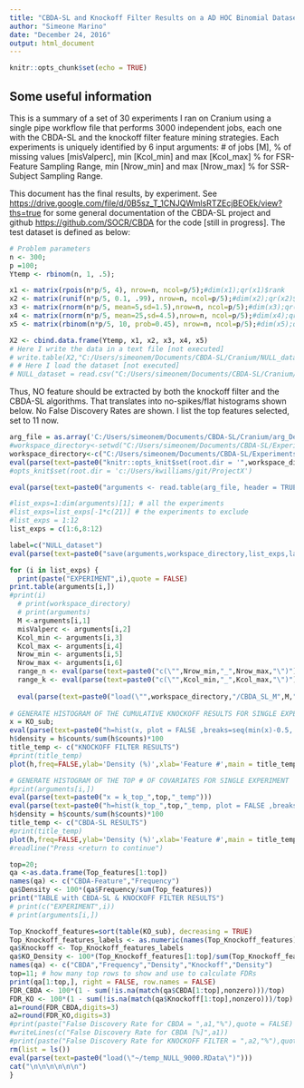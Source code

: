```yaml
---
title: "CBDA-SL and Knockoff Filter Results on a AD HOC Binomial Dataset - 9000 jobs"
author: "Simeone Marino"
date: "December 24, 2016"
output: html_document
---
```


```r
knitr::opts_chunk$set(echo = TRUE)
```

## Some useful information

This is a summary of a set of 30 experiments I ran on Cranium using a single pipe workflow file that performs 3000 independent jobs, each one with the CBDA-SL and the knockoff filter feature mining strategies.
Each experiments is uniquely identified by 6 input arguments: # of jobs [M], % of missing values [misValperc], min [Kcol_min] and max [Kcol_max] % for FSR-Feature Sampling Range, min [Nrow_min] and max [Nrow_max] % for SSR-Subject Sampling Range.

This document has the final results, by experiment. See <https://drive.google.com/file/d/0B5sz_T_1CNJQWmlsRTZEcjBEOEk/view?ths=true> for some general documentation of the CBDA-SL project and github <https://github.com/SOCR/CBDA> for the code [still in progress].
The test dataset is defined as below:

```r
# Problem parameters
n <- 300;
p =100;
Ytemp <- rbinom(n, 1, .5);

x1 <- matrix(rpois(n*p/5, 4), nrow=n, ncol=p/5);#dim(x1);qr(x1)$rank
x2 <- matrix(runif(n*p/5, 0.1, .99), nrow=n, ncol=p/5);#dim(x2);qr(x2)$rank
x3 <- matrix(rnorm(n*p/5, mean=5,sd=1.5),nrow=n, ncol=p/5);#dim(x3);qr(x3)$rank
x4 <- matrix(rnorm(n*p/5, mean=25,sd=4.5),nrow=n, ncol=p/5);#dim(x4);qr(x4)$rank
x5 <- matrix(rbinom(n*p/5, 10, prob=0.45), nrow=n, ncol=p/5);#dim(x5);qr(x5)$rank

X2 <- cbind.data.frame(Ytemp, x1, x2, x3, x4, x5)
# Here I write the data in a text file [not executed]
# write.table(X2,"C:/Users/simeonem/Documents/CBDA-SL/Cranium/NULL_dataset.txt",sep=",")
# # Here I load the dataset [not executed]
# NULL_dataset = read.csv("C:/Users/simeonem/Documents/CBDA-SL/Cranium/NULL_dataset.txt",header = TRUE)

```

Thus, NO feature should be extracted by both the knockoff filter and the CBDA-SL algorithms. That translates into no-spikes/flat histograms shown below. No False Discovery Rates are shown. I list the top features selected, set to 11 now.

```r
arg_file = as.array('C:/Users/simeonem/Documents/CBDA-SL/Cranium/arg_Dec9.txt')
#workspace_directory<-setwd("C:/Users/simeonem/Documents/CBDA-SL/ExperimentsNov2016/KO/Dec5/")
workspace_directory<-c("C:/Users/simeonem/Documents/CBDA-SL/ExperimentsNov2016/NULL9000/")
eval(parse(text=paste0("knitr::opts_knit$set(root.dir = '",workspace_directory,"')")))
#opts_knit$set(root.dir = 'c:/Users/kwilliams/git/ProjectX')

```
```r
eval(parse(text=paste0("arguments <- read.table(arg_file, header = TRUE)")))
```

```r
#list_exps=1:dim(arguments)[1]; # all the experiments
#list_exps=list_exps[-1*c(21)] # the experiments to exclude
#list_exps = 1:12
list_exps = c(1:6,8:12)
```

```r
label=c("NULL_dataset")
eval(parse(text=paste0("save(arguments,workspace_directory,list_exps,label,file= \"~/temp_NULL_9000.RData\")")))
```

```r
for (i in list_exps) {
  print(paste("EXPERIMENT",i),quote = FALSE)
print.table(arguments[i,])
#print(i)
  # print(workspace_directory)
  # print(arguments)
  M <-arguments[i,1]
  misValperc <- arguments[i,2]
  Kcol_min <- arguments[i,3]
  Kcol_max <- arguments[i,4]
  Nrow_min <- arguments[i,5]
  Nrow_max <- arguments[i,6]
  range_n <- eval(parse(text=paste0("c(\"",Nrow_min,"_",Nrow_max,"\")")))
  range_k <- eval(parse(text=paste0("c(\"",Kcol_min,"_",Kcol_max,"\")")))
  
  eval(parse(text=paste0("load(\"",workspace_directory,"/CBDA_SL_M",M,"_miss",misValperc,"_n",range_n,"_k",range_k,"_Light_",label,".RData\")")))
  
# GENERATE HISTOGRAM OF THE CUMULATIVE KNOCKOFF RESULTS FOR SINGLE EXPERIMENT
x = KO_sub;
eval(parse(text=paste0("h=hist(x, plot = FALSE ,breaks=seq(min(x)-0.5, max(x)+0.5, by=1))")))
h$density = h$counts/sum(h$counts)*100
title_temp <- c("KNOCKOFF FILTER RESULTS")
#print(title_temp)
plot(h,freq=FALSE,ylab='Density (%)',xlab='Feature #',main = title_temp,ylim=c(0,max(h$density)))

# GENERATE HISTOGRAM OF THE TOP # OF COVARIATES FOR SINGLE EXPERIMENT
#print(arguments[i,])
eval(parse(text=paste0("x = k_top_",top,"_temp")))
eval(parse(text=paste0("h=hist(k_top_",top,"_temp, plot = FALSE ,breaks=seq(min(k_top_",top,"_temp)-0.5, max(k_top_",top,"_temp)+0.5, by=1))")))
h$density = h$counts/sum(h$counts)*100
title_temp <- c("CBDA-SL RESULTS")
#print(title_temp)
plot(h,freq=FALSE,ylab='Density (%)',xlab='Feature #',main = title_temp,ylim=c(0,max(h$density)))
#readline("Press <return to continue")

top=20;
qa <-as.data.frame(Top_features[1:top])
names(qa) <- c("CBDA-Feature","Frequency")
qa$Density <- 100*(qa$Frequency/sum(Top_features))
print("TABLE with CBDA-SL & KNOCKOFF FILTER RESULTS")
# print(c("EXPERIMENT",i))
# print(arguments[i,])

Top_Knockoff_features=sort(table(KO_sub), decreasing = TRUE)
Top_Knockoff_features_labels <- as.numeric(names(Top_Knockoff_features)[1:top])
qa$Knockoff <- Top_Knockoff_features_labels
qa$KO_Density <- 100*(Top_Knockoff_features[1:top]/sum(Top_Knockoff_features))
names(qa) <- c("CBDA","Frequency","Density","Knockoff","Density")
top=11; # how many top rows to show and use to calculate FDRs
print(qa[1:top,], right = FALSE, row.names = FALSE)
FDR_CBDA <- 100*(1 - sum(!is.na(match(qa$CBDA[1:top],nonzero)))/top)
FDR_KO <- 100*(1 - sum(!is.na(match(qa$Knockoff[1:top],nonzero)))/top)
a1=round(FDR_CBDA,digits=3)
a2=round(FDR_KO,digits=3)
#print(paste("False Discovery Rate for CBDA = ",a1,"%"),quote = FALSE)
#writeLines(c("False Discovery Rate for CBDA [%]",a1))
#print(paste("False Discovery Rate for KNOCKOFF FILTER = ",a2,"%"),quote = FALSE)
rm(list = ls())
eval(parse(text=paste0("load(\"~/temp_NULL_9000.RData\")")))
cat("\n\n\n\n\n\n")
}
```

